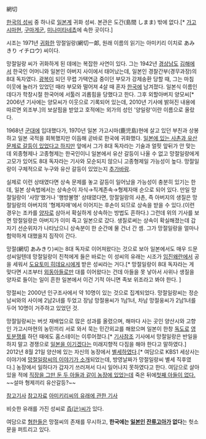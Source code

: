 網切


[[한국의 성씨]] 중 하나로 [[일본]]계 귀화 성씨. 본관은 도간(島間 しまま) 밖에 없다.[* [[가고시마]]현, [http://ja.wikipedia.org/wiki/%E7%86%8A%E6%AF%9B%E9%83%A1_(%E9%B9%BF%E5%85%90%E5%B3%B6%E7%9C%8C) 구마게군], [http://ja.wikipedia.org/wiki/%E5%8D%97%E7%A8%AE%E5%AD%90%E7%94%BA 미나미타네쵸]에 속한 곳이다.]

시조는 1971년 [[귀화]]한 망절일랑(網切一郞, 원래 이름의 읽기는 아미키리 이치로 あみきり イチロウ) 씨이다.

망절일랑 씨가 귀화하게 된 데에는 복잡한 사연이 있다. 그는 1942년 [[경상남도]] [[김해]]에서 한국인 어머니와 일본인 아버지 사이에서 태어났는데, 일본인 경찰간부(경무과장)의 8대 독자였다. [[광복]]이 되던 무렵 가택연금 중이던 부모가 강제송환 당할 때, 그는 마침 이웃에 놀러가 있었던 때라 부모와 떨어져 4살 때 혼자 [[한국]]에 남겨졌다. 일본식 이름인데다가 학창시절 한국어에 서툴러 괴롭힘을 당했다고 한다. 그후 외할아버지 양모씨[* 2006년 기사에는 양모씨가 이웃으로 기록되어 있는데, 2010년 기사에 밝혀진 내용에 따르면 외조부.]의 보살핌을 받았고 호적에는 외가의 성인 '양일랑'이란 이름으로 올랐다. 

1968년 [[군대]]에 입대했다가, 1970년 일본 가고시마(鹿児島)현에 살고 있던 부친과 상봉하고 일본 국적을 회복했지만 이듬해 곧바로 한국에 귀화했다. [http://news.naver.com/main/read.nhn?mode=LSD&mid=sec&sid1=104&oid=001&aid=0003186838 일본에 있는 사촌과 유산문제로 갈등이 있었다고 하지만] 앞에서 그가 8대 독자라는 기술과 얼핏 앞뒤가 안 맞는데 외종형제나 고종형제는 한국인이니 일본에서 유산 갈등이 나올 수 없고 망절일랑에게 고모가 있어도 8대 독자라는 기사와 모순되지 않으니 고종형제일 가능성이 높다. 망절일랑이 구체적으로 누구와 유산 갈등이 있었는지 [[추가바람]].

실제로 이런 상태였다면 상속 문제를 놓고 갈등이 일어났을 가능성이 충분히 있기는 한데, 일본 상속법에서는 상속순이 자식→직계존속→형제자매 순으로 되어 있다. 만일 망절일랑이 '사망'했거나 '행방불명' 상태였다면, 망절일랑의 사촌, 즉 아버지의 생질은 망절일랑의 아버지의 '형제자매'에서 이어지는 후손이 되므로 상속을 받을 수 있다.(이런 경우는 조카를 [[양자]]로 삼아서 확실하게 상속하는 방법도 흔하다.) 그런데 위의 기사를 보면 망절일랑은 아버지가 이미 죽고 일본으로 갔다. 생질로써는 상속이 확실해졌는데 갑자기 선순위자가 나타났으니 상속분이 한 순간에 물 건너 간 셈. 그가 망절일랑을 얼마나 험악하게 대했을지 짐작이 간다.

망절(網切 あみきり)씨는 8대 독자로 이어져왔다는 것으로 보아 일본에서도 매우 드문 성씨일텐데 망절일랑이 친척에게 들은 바로는 이 성씨의 유래는 시조가 [[임진왜란]]에서 공을 세워서 [[도요토미 히데요시]]에게 받은 성씨라는 거다.[* 망절일랑이 8대 독자라는 게 맞다면 시조부터 [[외동아들]]로만 대를 이어왔다는 건데 아들을 못 낳아서 사위나 생질을 양자로 들이는 일이 흔한 일본에서 이건 기적 아니면 족보 위조라고 봐야 한다. ]  

망절씨는 2000년 인구조사에서 약 10명이 있는 것으로 집계되었다. 망절일랑씨는 정순남씨와의 사이에 2남2녀를 두었고 장남 망절용씨가 1남1녀, 차남 망절웅씨가 2남1녀를 두어 10명이 거주하고 있었던 것.

망절일랑씨는 버섯 재배업으로 많은 성과를 올렸으며, 해마다 사는 곳인 양산시와 고향인 가고시마현의 농민끼리 서로 와서 묵는 민간외교를 해왔으며 일본이 한창 [[독도]]로 [[영토분쟁]]를 하던 때에도 홈스테이는 이루어졌다.[* [http://article.joins.com/news/article/article.asp?Total_ID=1657127 기사참조] 기사에서 망절일랑은 반일을 하지 말고 경쟁으로 [[극일|일본을 이기겠다]]는 미래지향적 다짐을 해야 한다고 말하였다.] 2012년 8월 21일 양산에 있는 자신의 농장에서 [http://ysnews.co.kr/default/index_view_page.php?board_data=aWR4JTNENTU4ODYlMjZzdGFydFBhZ2UlM0QwJTI2bGlzdE5vJTNEMTUlMjZ0b3RhbExpc3QlM0QxNg==%7C%7C&search_items=cGFydF9pZHglM0QxOTY=%7C%7C 별세하였다].[* 여담으로 KBS1 세상사는 이야기에 [http://news20.busan.com/controller/newsController.jsp?newsId=20120904000035 망절일랑씨의 이야기가 소개]되었는데, 방영날짜가 망절일랑씨 별세 직후였다.] 농장에서 일하다가 갑자기 쓰러져서 다시 일어나지 못하였다고 한다. 여담으로 살아있을 적에 [http://www.ohmynews.com/NWS_Web/View/at_pg.aspx?cntn_cd=A0000779355 직장을 그만 둔 두 아들과 같이 농장에 있었는데] 죽은 뒤에[http://www.yangsanilbo.com/news/articleView.html?idxno=48511 첫째 아들이 없다.] ~~설마 형제끼리 유산갈등?~~

[http://www.ohmynews.com/NWS_Web/view/at_pg.aspx?CNTN_CD=A0000779355 참고기사]
[http://www.rootsinfo.co.kr/info/roots/view_roots.php?H=%D8%D1%EF%B7&B=%BE%E7%BB%EA&BB=&HB=%E5%C4%DF%A3&P=&page_type=2&pages=1 참고자료]
[http://www4.seoul.co.kr/news/newsView.php?id=20100324800076&spage=7 아미키리씨의 유래에 관한 기사]

비슷한 유래를 가진 성씨로 [[辻#s-4|즙(辻)씨]]가 있다.

여담으로 [[혐한]]들은 망절씨의 존재를 무시하고, '''한국에는 [[일본인]] [[잔류고아]]가 없다'''는 헛소문을 퍼트리고 있다.
